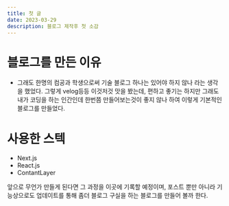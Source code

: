 ```yaml
---
title: 첫 글
date: 2023-03-29
description: 블로그 제작후 첫 소감
---
```


# 블로그를 만든 이유

- 그래도 한명의 컴공과 학생으로써 기술 블로그 하나는 있어야 하지 않나 라는 생각을 했었다.
  그렇게 velog등등 이것저것 맛을 봤는데, 편하고 좋기는 하지만 그래도 내가 코딩을 하는 인간인데 한번쯤 만들어보는것이 좋지 않나 하여 이렇게 기본적인 블로그를 만들었다.

# 사용한 스텍

- Next.js
- React.js
- ContantLayer

앞으로 무언가 만들게 된다면 그 과정을 이곳에 기록할 예정이며, 포스트 뿐만 아니라 기능상으로도 업데이트를 통해 좀더 블로그 구실을 하는 블로그를 만들어 볼까 한다.
